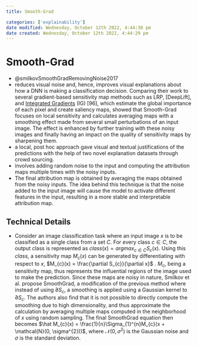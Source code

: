 ```yaml
---
title: Smooth-Grad

categories: ['explainability']
date modified: Wednesday, October 12th 2022, 4:44:30 pm
date created: Wednesday, October 12th 2022, 4:44:29 pm
---
```


# Smooth-Grad

- @smilkovSmoothGradRemovingNoise2017
- reduces visual noise and, hence, improves visual explanations about how a DNN is making a classification decision. Comparing their work to several gradient-based sensitivity map methods such as LRP, [DeepLift], and [Integrated Gradients](DeepLift], and [Integrated Gradients.qmd) (IG) [96], which estimate the global importance of each pixel and create saliency maps, showed that Smooth-Grad focuses on local sensitivity and calculates averaging maps with a smoothing effect made from several small perturbations of an input image. The effect is enhanced by further training with these noisy images and finally having an impact on the quality of sensitivity maps by sharpening them.
- a local, post hoc approach gave visual and textual justifications of the predictions with the help of two novel explanation datasets through crowd sourcing.
- involves adding random noise to the input and computing the attribution maps multiple times with the noisy inputs. 
- The final attribution map is obtained by averaging the maps obtained from the noisy inputs. The idea behind this technique is that the noise added to the input image will cause the model to activate different features in the input, resulting in a more stable and interpretable attribution map.

## Technical Details
- Consider an image classification task where an input image $x$ is to be classified as a single class from a set $C$. For every class $c \in C$, the output class is represented as $class(x) = argmax_{c \in C}S_{c}(x)$. Using this $class$, a sensitivity map $M_{c}(x)$ can be generated by differentiating with respect to $x$, $M_{c}(x) = \frac{\partial S_{c}}{\partial x}$ . $M_{c}$, being a sensitivity map, thus represents the influential regions of the image used to make the prediction. Since these maps are noisy in nature, Smilkov et al. propose SmoothGrad, a modification of the previous method where instead of using $\partial S_{c}$, a smoothing is applied using a Gaussian kernel to $\partial S_{c}$. The authors also find that it is not possible to directly compute the smoothing due to high dimensionality, and thus approximate the calculation by averaging multiple maps computed in the neighborhood of $x$ using random sampling. The final SmoothGrad equation then becomes $\hat M_{c}(x) = \frac{1}{n}\Sigma_{1}^{n}M_{c}(x + \mathcal{N}(0, \sigma^{2}))$, where $\mathcal{N}(0, \sigma^{2})$ is the Gaussian noise and $\sigma$ is the standard deviation.



